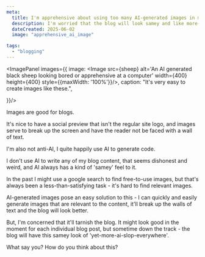 ```yaml
---
meta:
  title: I'm apprehensive about using too many AI-generated images in my blog. 
  description: I'm worried that the blog will look samey and like more-ai-slop-everywhere.
  dateCreated: 2025-06-02
  image: "apprehensive_ai_image"

tags: 
  - "blogging"
---
```




<ImagePanel images={{
    image: <Image src={sheep} alt='An AI generated black sheep looking bored or apprehensive at a computer' width={400} height={400} style={{maxWidth: '100%'}}/>, 
    caption: "It's very easy to create images like these.",

}}/>

Images are good for blogs. 

It's nice to have a social preview that isn't the regular site logo, and images serve to break up the screen and have the reader not be faced with a wall of text. 

I'm also not anti-AI, I quite happily use AI to generate code. 

I don't use AI to write any of my blog content, that seems dishonest and weird, and AI always has a kind of 'samey' feel to it. 

In the past I might use a google search to find free-to-use images, but that's always been a less-than-satisfying task - it's hard to find relevant images. 

AI-generated images pose an easy solution to this - I can quickly and easily generate images that are relevant to the content, it'll break up the walls of text and the blog will look better.

But, I'm concerned that it'll tarnish the blog. It might look good in the moment for each individual blog post, but sometime down the track - the blog will have this samey look of 'yet-more-ai-slop-everywhere'.

What say you? How do you think about this? 

